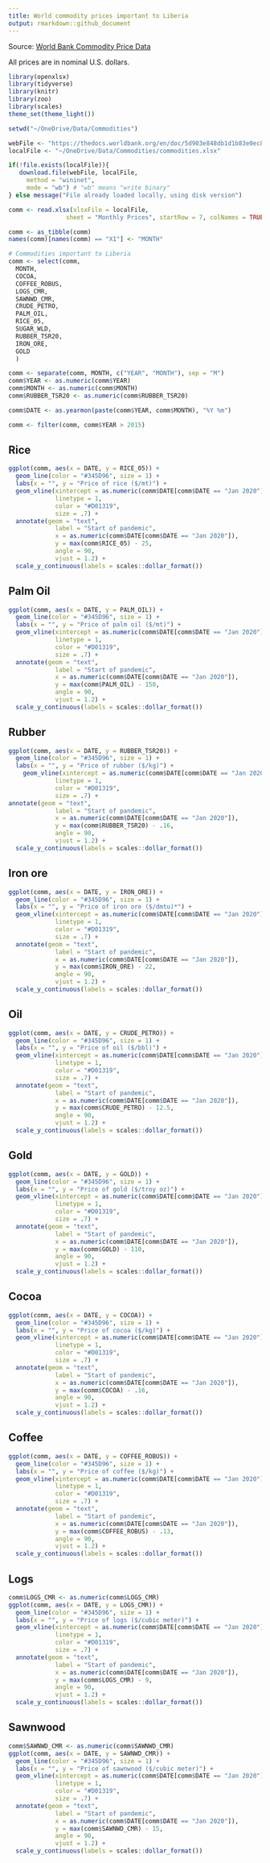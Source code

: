 ```yaml
---
title: World commodity prices important to Liberia
output: rmarkdown::github_document
---
```


Source: [World Bank Commodity Price Data](https://www.worldbank.org/en/research/commodity-markets)

All prices are in nominal U.S. dollars.

```r
library(openxlsx)
library(tidyverse)
library(knitr)
library(zoo)
library(scales)
theme_set(theme_light())

setwd("~/OneDrive/Data/Commodities")

webFile <- "https://thedocs.worldbank.org/en/doc/5d903e848db1d1b83e0ec8f744e55570-0350012021/related/CMO-Historical-Data-Monthly.xlsx"
localFile <- "~/OneDrive/Data/Commodities/commodities.xlsx"

if(!file.exists(localFile)){
   download.file(webFile, localFile,
     method = "wininet",
     mode = "wb") # "wb" means "write binary"
} else message("File already loaded locally, using disk version")

comm <- read.xlsx(xlsxFile = localFile,
                sheet = "Monthly Prices", startRow = 7, colNames = TRUE)

comm <- as_tibble(comm)
names(comm)[names(comm) == "X1"] <- "MONTH"

# Commodities important to Liberia
comm <- select(comm,
  MONTH,
  COCOA,
  COFFEE_ROBUS,
  LOGS_CMR,
  SAWNWD_CMR,
  CRUDE_PETRO,
  PALM_OIL,
  RICE_05,
  SUGAR_WLD,
  RUBBER_TSR20,
  IRON_ORE,
  GOLD
  )

comm <- separate(comm, MONTH, c("YEAR", "MONTH"), sep = "M")
comm$YEAR <- as.numeric(comm$YEAR)
comm$MONTH <- as.numeric(comm$MONTH)
comm$RUBBER_TSR20 <- as.numeric(comm$RUBBER_TSR20)

comm$DATE <- as.yearmon(paste(comm$YEAR, comm$MONTH), "%Y %m")

comm <- filter(comm, comm$YEAR > 2015)
```

## Rice

```r
ggplot(comm, aes(x = DATE, y = RICE_05)) +
  geom_line(color = "#345D96", size = 1) +
  labs(x = "", y = "Price of rice ($/mt)") +
  geom_vline(xintercept = as.numeric(comm$DATE[comm$DATE == "Jan 2020"]),
             linetype = 1,
             color = "#D01319",
             size = .7) +
  annotate(geom = "text",
             label = "Start of pandemic",
             x = as.numeric(comm$DATE[comm$DATE == "Jan 2020"]),
             y = max(comm$RICE_05) - 25,
             angle = 90,
             vjust = 1.2) +
  scale_y_continuous(labels = scales::dollar_format())
```

## Palm Oil

```r
ggplot(comm, aes(x = DATE, y = PALM_OIL)) +
  geom_line(color = "#345D96", size = 1) +
  labs(x = "", y = "Price of palm oil ($/mt)") +
  geom_vline(xintercept = as.numeric(comm$DATE[comm$DATE == "Jan 2020"]),
             linetype = 1,
             color = "#D01319",
             size = .7) +
  annotate(geom = "text",
             label = "Start of pandemic",
             x = as.numeric(comm$DATE[comm$DATE == "Jan 2020"]),
             y = max(comm$PALM_OIL) - 150,
             angle = 90,
             vjust = 1.2) +
  scale_y_continuous(labels = scales::dollar_format())
```

## Rubber

```r
ggplot(comm, aes(x = DATE, y = RUBBER_TSR20)) +
  geom_line(color = "#345D96", size = 1) +
  labs(x = "", y = "Price of rubber ($/kg)") +
    geom_vline(xintercept = as.numeric(comm$DATE[comm$DATE == "Jan 2020"]),
             linetype = 1,
             color = "#D01319",
             size = .7) +
annotate(geom = "text",
             label = "Start of pandemic",
             x = as.numeric(comm$DATE[comm$DATE == "Jan 2020"]),
             y = max(comm$RUBBER_TSR20) - .16,
             angle = 90,
             vjust = 1.2) +
  scale_y_continuous(labels = scales::dollar_format())
```

## Iron ore

```r
ggplot(comm, aes(x = DATE, y = IRON_ORE)) +
  geom_line(color = "#345D96", size = 1) +
  labs(x = "", y = "Price of iron ore ($/dmtu)*") +
  geom_vline(xintercept = as.numeric(comm$DATE[comm$DATE == "Jan 2020"]),
             linetype = 1,
             color = "#D01319",
             size = .7) +
  annotate(geom = "text",
             label = "Start of pandemic",
             x = as.numeric(comm$DATE[comm$DATE == "Jan 2020"]),
             y = max(comm$IRON_ORE) - 22,
             angle = 90,
             vjust = 1.2) +
  scale_y_continuous(labels = scales::dollar_format())
```

## Oil

```r
ggplot(comm, aes(x = DATE, y = CRUDE_PETRO)) +
  geom_line(color = "#345D96", size = 1) +
  labs(x = "", y = "Price of oil ($/bbl)") +
  geom_vline(xintercept = as.numeric(comm$DATE[comm$DATE == "Jan 2020"]),
             linetype = 1,
             color = "#D01319",
             size = .7) +
  annotate(geom = "text",
             label = "Start of pandemic",
             x = as.numeric(comm$DATE[comm$DATE == "Jan 2020"]),
             y = max(comm$CRUDE_PETRO) - 12.5,
             angle = 90,
             vjust = 1.2) +
  scale_y_continuous(labels = scales::dollar_format())
```

## Gold

```r
ggplot(comm, aes(x = DATE, y = GOLD)) +
  geom_line(color = "#345D96", size = 1) +
  labs(x = "", y = "Price of gold ($/troy oz)") +
  geom_vline(xintercept = as.numeric(comm$DATE[comm$DATE == "Jan 2020"]),
             linetype = 1,
             color = "#D01319",
             size = .7) +
  annotate(geom = "text",
             label = "Start of pandemic",
             x = as.numeric(comm$DATE[comm$DATE == "Jan 2020"]),
             y = max(comm$GOLD) - 110,
             angle = 90,
             vjust = 1.2) +
  scale_y_continuous(labels = scales::dollar_format())
```

## Cocoa

```r
ggplot(comm, aes(x = DATE, y = COCOA)) +
  geom_line(color = "#345D96", size = 1) +
  labs(x = "", y = "Price of cocoa ($/kg)") +
  geom_vline(xintercept = as.numeric(comm$DATE[comm$DATE == "Jan 2020"]),
             linetype = 1,
             color = "#D01319",
             size = .7) +
  annotate(geom = "text",
             label = "Start of pandemic",
             x = as.numeric(comm$DATE[comm$DATE == "Jan 2020"]),
             y = max(comm$COCOA) - .16,
             angle = 90,
             vjust = 1.2) +
  scale_y_continuous(labels = scales::dollar_format())
```

## Coffee

```r
ggplot(comm, aes(x = DATE, y = COFFEE_ROBUS)) +
  geom_line(color = "#345D96", size = 1) +
  labs(x = "", y = "Price of coffee ($/kg)") +
  geom_vline(xintercept = as.numeric(comm$DATE[comm$DATE == "Jan 2020"]),
             linetype = 1,
             color = "#D01319",
             size = .7) +
  annotate(geom = "text",
             label = "Start of pandemic",
             x = as.numeric(comm$DATE[comm$DATE == "Jan 2020"]),
             y = max(comm$COFFEE_ROBUS) - .13,
             angle = 90,
             vjust = 1.2) +
  scale_y_continuous(labels = scales::dollar_format())
```

## Logs

```r
comm$LOGS_CMR <- as.numeric(comm$LOGS_CMR)
ggplot(comm, aes(x = DATE, y = LOGS_CMR)) +
  geom_line(color = "#345D96", size = 1) +
  labs(x = "", y = "Price of logs ($/cubic meter)") +
  geom_vline(xintercept = as.numeric(comm$DATE[comm$DATE == "Jan 2020"]),
             linetype = 1,
             color = "#D01319",
             size = .7) +
  annotate(geom = "text",
             label = "Start of pandemic",
             x = as.numeric(comm$DATE[comm$DATE == "Jan 2020"]),
             y = max(comm$LOGS_CMR) - 9,
             angle = 90,
             vjust = 1.2) +
  scale_y_continuous(labels = scales::dollar_format())
```

## Sawnwood

```r
comm$SAWNWD_CMR <- as.numeric(comm$SAWNWD_CMR)
ggplot(comm, aes(x = DATE, y = SAWNWD_CMR)) +
  geom_line(color = "#345D96", size = 1) +
  labs(x = "", y = "Price of sawnwood ($/cubic meter)") +
  geom_vline(xintercept = as.numeric(comm$DATE[comm$DATE == "Jan 2020"]),
             linetype = 1,
             color = "#D01319",
             size = .7) +
  annotate(geom = "text",
             label = "Start of pandemic",
             x = as.numeric(comm$DATE[comm$DATE == "Jan 2020"]),
             y = max(comm$SAWNWD_CMR) - 15,
             angle = 90,
             vjust = 1.2) +
  scale_y_continuous(labels = scales::dollar_format())

```
